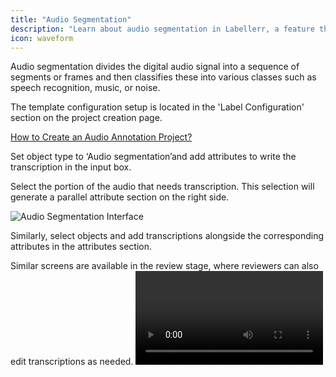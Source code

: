 ```yaml
---
title: "Audio Segmentation"
description: "Learn about audio segmentation in Labellerr, a feature that divides audio signals into segments and classifies them for various applications like speech recognition or music."
icon: waveform
---
```


Audio segmentation divides the digital audio signal into a sequence of segments or frames and then classifies these into various classes such as speech recognition, music, or noise.

<Info>
The template configuration setup is located in the 'Label Configuration' section on the project creation page.

[How to Create an Audio Annotation Project?](/getting-started/create-audio-project)
</Info>

Set object type to ‘Audio segmentation’and add attributes to write the transcription in the input box.

Select the portion of the audio that needs transcription. This selection will generate a parallel attribute section on the right side.

<Frame>
  <img src="https://cdn.labellerr.com/1%20%20Documentation/3fbc5b74-bd10-4065-bafc-114f5a6a0e8a.webp" alt="Audio Segmentation Interface" />
</Frame>

Similarly, select objects and add transcriptions alongside the corresponding attributes in the attributes section.

<Note>
Similar screens are available in the review stage, where reviewers can also edit transcriptions as needed.
</Note>

<Video url="https://player.vimeo.com/video/1103041945" />
